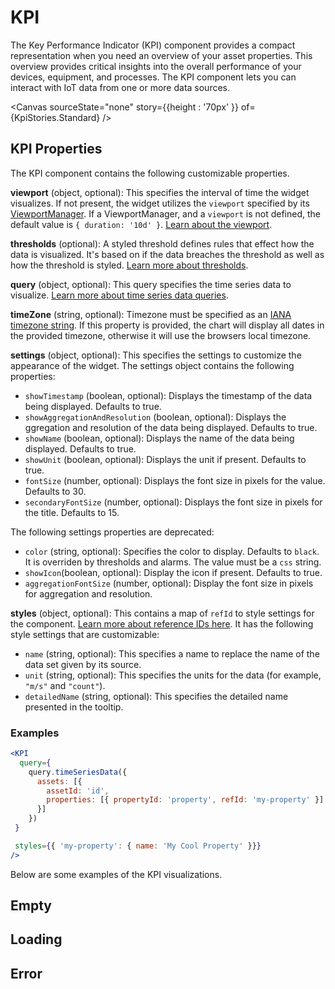 

# KPI

The Key Performance Indicator (KPI) component provides a compact representation when you need an overview of your asset properties. 
This overview provides critical insights into the overall performance of your devices, equipment, and processes. 
The KPI component lets you can interact with IoT data from one or more data sources.

<Canvas sourceState="none" story={{height : '70px' }} of={KpiStories.Standard} />

## KPI Properties

The KPI component contains the following customizable properties.

**viewport** (object, optional): This specifies the interval of time the widget visualizes. If not present, the widget utilizes the `viewport` specified by its [ViewportManager](/docs/components-viewportmanager--docs).
If a ViewportManager, and a `viewport` is not defined, the default value is `{ duration: '10d' }`.
[Learn about the viewport](/docs/core-viewport--docs).

**thresholds** (optional): A styled threshold defines rules that effect how the data is visualized. It's based on if the data breaches the threshold as well as how the threshold is styled.
[Learn more about thresholds](/docs/core-thresholds--docs#thresholds).

**query** (object, optional): This query specifies the time series data to visualize. [Learn more about time series data queries](/docs/core-time-series-data--docs).

**timeZone** (string, optional): Timezone must be specified as an [IANA timezone string](https://ftp.iana.org/tz/tzdb-2020f/zone1970.tab). If this property is provided, the chart will display all dates in the provided timezone, otherwise it will use the browsers local timezone.

**settings** (object, optional): This specifies the settings to customize the appearance of the widget. The settings object contains the following properties:

  * `showTimestamp` (boolean, optional): Displays the timestamp of the data being displayed. Defaults to true.
  * `showAggregationAndResolution` (boolean, optional): Displays the ggregation and resolution of the data being displayed. Defaults to true.
  * `showName` (boolean, optional): Displays the name of the data being displayed. Defaults to true.
  * `showUnit` (boolean, optional): Displays the unit if present. Defaults to true.
  * `fontSize` (number, optional): Displays the font size in pixels for the value. Defaults to 30.
  * `secondaryFontSize` (number, optional): Displays the font size in pixels for the title. Defaults to 15.

  The following settings properties are deprecated:
  * `color` (string, optional): Specifies the color to display. Defaults to `black`. It is overriden by thresholds and alarms. The value must be a `css` string.
  * `showIcon`(boolean, optional): Display the icon if present. Defaults to true.
  * `aggregationFontSize` (number, optional): Display the font size in pixels for aggregation and resolution.

**styles** (object, optional): This contains a map of `refId` to style settings for the component. [Learn more about reference IDs here](/docs/core-styles--docs).
It has the following style settings that are customizable:

  * `name` (string, optional): This specifies a name to replace the name of the data set given by its source.
  * `unit` (string, optional): This specifies the units for the data (for example, `"m/s"` and `"count"`).
  * `detailedName` (string, optional): This specifies the detailed name presented in the tooltip.

### Examples

```jsx
<KPI
  query={
    query.timeSeriesData({
      assets: [{
        assetId: 'id',
        properties: [{ propertyId: 'property', refId: 'my-property' }]
      }]
    })
 }

 styles={{ 'my-property': { name: 'My Cool Property' }}}
/>

```


<Meta of={KpiStories} />

Below are some examples of the KPI visualizations.

## Empty
<Canvas sourceState="none"   of={KpiStories.Empty} />

## Loading
<Canvas sourceState="none"  of={KpiStories.Loading} />

## Error
<Canvas sourceState="none"   of={KpiStories.Error} />
